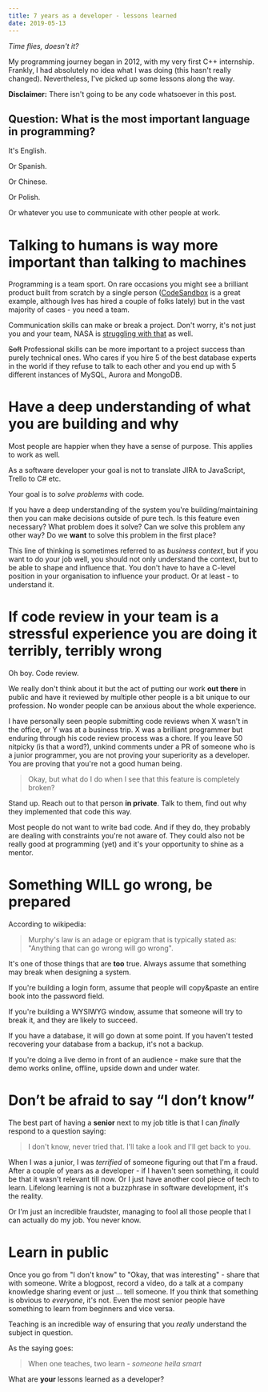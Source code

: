 ```yaml
---
title: 7 years as a developer - lessons learned
date: 2019-05-13
---
```


_Time flies, doesn't it?_

My programming journey began in 2012, with my very first C++ internship. Frankly, I had absolutely no idea what I was doing (this hasn't really changed). Nevertheless, I've picked up some lessons along the way.

**Disclaimer:** There isn't going to be any code whatsoever in this post.

## Question: What is the most important language in programming?

It's English.

Or Spanish.

Or Chinese.

Or Polish.

Or whatever you use to communicate with other people at work.

# Talking to humans is way more important than talking to machines

Programming is a team sport. On rare occasions you might see a brilliant product built from scratch by a single person ([CodeSandbox](http://codesandbox.io) is a great example, although Ives has hired a couple of folks lately) but in the vast majority of cases - you need a team.

Communication skills can make or break a project. Don't worry, it's not just you and your team, NASA is [struggling with that](https://sma.nasa.gov/docs/default-source/safety-messages/safetymessage-2009-08-01-themarsclimateorbitermishap.pdf?sfvrsn=eaa1ef8_4) as well.

~~Soft~~ Professional skills can be more important to a project success than purely technical ones. Who cares if you hire 5 of the best database experts in the world if they refuse to talk to each other and you end up with 5 different instances of MySQL, Aurora and MongoDB.

# Have a deep understanding of what you are building and why

Most people are happier when they have a sense of purpose. This applies to work as well.

As a software developer your goal is not to translate JIRA to JavaScript, Trello to C# etc.

Your goal is to _solve problems_ with code.

If you have a deep understanding of the system you're building/maintaining then you can make decisions outside of pure tech. Is this feature even necessary? What problem does it solve? Can we solve this problem any other way? Do we **want** to solve this problem in the first place?

This line of thinking is sometimes referred to as _business context_, but if you want to do your job well, you should not only understand the context, but to be able to shape and influence that. You don't have to have a C-level position in your organisation to influence your product. Or at least - to understand it.

# If code review in your team is a stressful experience you are doing it terribly, terribly wrong

Oh boy. Code review.

We really don't think about it but the act of putting our work **out there** in public and have it reviewed by multiple other people is a bit unique to our profession. No wonder people can be anxious about the whole experience.

I have personally seen people submitting code reviews when X wasn't in the office, or Y was at a business trip. X was a brilliant programmer but enduring through his code review process was a chore. If you leave 50 nitpicky (is that a word?), unkind comments under a PR of someone who is a junior programmer, you are not proving your superiority as a developer. You are proving that you're not a good human being.

> Okay, but what do I do when I see that this feature is completely broken?

Stand up. Reach out to that person **in private**. Talk to them, find out why they implemented that code this way.

Most people do not want to write bad code. And if they do, they probably are dealing with constraints you're not aware of. They could also not be really good at programming (yet) and it's your opportunity to shine as a mentor.

# Something WILL go wrong, be prepared

According to wikipedia:

> Murphy's law is an adage or epigram that is typically stated as: "Anything that can go wrong will go wrong".

It's one of those things that are **too** true. Always assume that something may break when designing a system.

If you're building a login form, assume that people will copy&paste an entire book into the password field.

If you're building a WYSIWYG window, assume that someone will try to break it, and they are likely to succeed.

If you have a database, it will go down at some point. If you haven't tested recovering your database from a backup, it's not a backup.

If you're doing a live demo in front of an audience - make sure that the demo works online, offline, upside down and under water.

# Don’t be afraid to say “I don’t know”

The best part of having a **senior** next to my job title is that I can _finally_ respond to a question saying:

> I don't know, never tried that. I'll take a look and I'll get back to you.

When I was a junior, I was _terrified_ of someone figuring out that I'm a fraud. After a couple of years as a developer - if I haven't seen something, it could be that it wasn't relevant till now. Or I just have another cool piece of tech to learn. Lifelong learning is not a buzzphrase in software development, it's the reality.

Or I'm just an incredible fraudster, managing to fool all those people that I can actually do my job. You never know.

# Learn in public

Once you go from "I don't know" to "Okay, that was interesting" - share that with someone. Write a blogpost, record a video, do a talk at a company knowledge sharing event or just ... tell someone. If you think that something is obvious to _everyone_, it's not. Even the most senior people have something to learn from beginners and vice versa.

Teaching is an incredible way of ensuring that you _really_ understand the subject in question.

As the saying goes:

> When one teaches, two learn - _someone hella smart_

What are **your** lessons learned as a developer?
